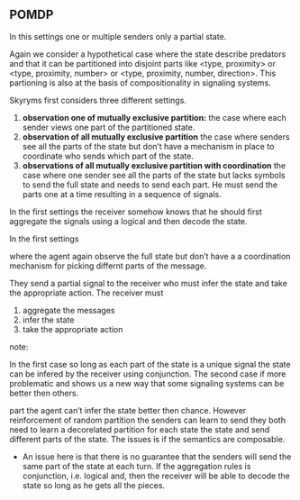 
## POMDP

In this settings one or multiple senders only a partial state. 

Again we consider a hypothetical case where the state describe predators and that it can be partitioned into disjoint parts like <type, proximity> or <type, proximity, number> or <type, proximity, number, direction>. This partioning is also at the basis of compositionality in signaling systems.
 
Skyryms first considers three different settings.

1. **observation one of mutually exclusive partition:** the case where each sender views one part of the partitioned state.
2. **observation of all  mutually exclusive partition** the case where senders see all the parts of the state but don't have a mechanism in place to coordinate who sends which part of the state.
3. **observations of all mutually exclusive partition with coordination** the case where one sender see all the parts of the state but lacks symbols to send the full state and needs to send each part. He must send the parts one at a time resulting in a sequence of signals.

In the first settings the receiver somehow knows that he should first aggregate the signals using a logical and then decode the state.

In the first settings 


where the agent again observe the full state but don't have a a coordination mechanism for picking differnt parts of the message.


They send a partial signal to the receiver who must infer the state and take the appropriate action. The receiver must 

1. aggregate the messages
2. infer the state
3. take the appropriate action

note:


In the first case so long as each part of the state is a unique signal the state can be infered by the receiver using conjunction.
The second case if more problematic and shows us a new way that some signaling systems can be better then others. 

part the agent can't infer the state better then chance. However reinforcement of random partition the senders can learn to send  they both need to learn a decorelated partition for each state the state and send different parts of the state. The issues is if the semantics are composable.

- An issue here is that there is no guarantee that the senders will send the same part of the state at each turn. If the aggregation rules is conjunction, i.e. logical and, then the receiver will be able to decode the state so long as he gets all the pieces.

